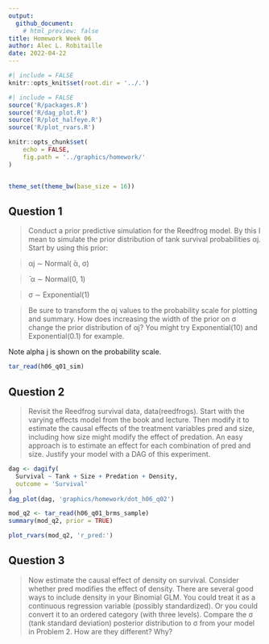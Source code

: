 ```yaml
---
output: 
  github_document:
    # html_preview: false
title: Homework Week 06
author: Alec L. Robitaille
date: 2022-04-22
---
```


```r
#| include = FALSE
knitr::opts_knit$set(root.dir = '../.')
```

```r
#| include = FALSE
source('R/packages.R')
source('R/dag_plot.R')
source('R/plot_halfeye.R')
source('R/plot_rvars.R')

knitr::opts_chunk$set(
	echo = FALSE,
	fig.path = '../graphics/homework/'
)


theme_set(theme_bw(base_size = 16))
```


## Question 1
> Conduct a prior predictive simulation for the Reedfrog model. By this I mean
to simulate the prior distribution of tank survival probabilities αj. Start by
using this prior: 

> αj ∼ Normal( ̄α, σ)

>̄ α ∼ Normal(0, 1)

> σ ∼ Exponential(1) 

> Be sure to transform the αj values to the probability scale for plotting and
summary. How does increasing the width of the prior on σ change the prior
distribution of αj? You might try Exponential(10) and Exponential(0.1) for
example.


Note alpha j is shown on the probability scale. 

```r
tar_read(h06_q01_sim)
```


## Question 2
> Revisit the Reedfrog survival data, data(reedfrogs). Start with the varying
effects model from the book and lecture. Then modify it to estimate the causal
effects of the treatment variables pred and size, including how size might
modify the effect of predation. An easy approach is to estimate an effect for
each combination of pred and size. Justify your model with a DAG of this
experiment.

```r
dag <- dagify(
  Survival ~ Tank + Size + Predation + Density,
  outcome = 'Survival'
)
dag_plot(dag, 'graphics/homework/dot_h06_q02')
```


```r
mod_q2 <- tar_read(h06_q01_brms_sample)
summary(mod_q2, prior = TRUE)

plot_rvars(mod_q2, 'r_pred:')
```


## Question 3
> Now estimate the causal effect of density on survival. Consider whether pred
modifies the effect of density. There are several good ways to include density
in your Binomial GLM. You could treat it as a continuous regression variable
(possibly standardized). Or you could convert it to an ordered category (with
three levels). Compare the σ (tank standard deviation) posterior distribution
to σ from your model in Problem 2. How are they different? Why?

```r
```
